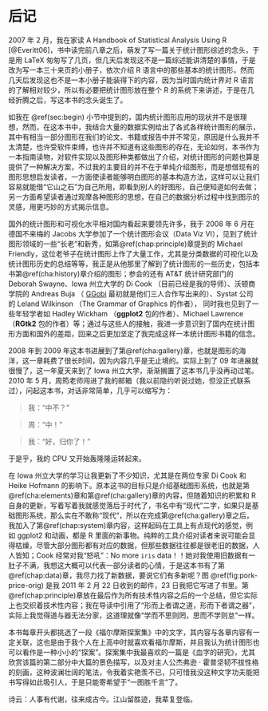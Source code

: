 # 后记 {#postscript}

2007 年 2 月，我在家读 A Handbook of Statistical Analysis Using R [@Everitt06]，书中读完前八章之后，萌发了写一篇关于统计图形综述的念头，于是用 LaTeX 匆匆写了几页，但几天后发现这不是一篇综述能讲清楚的事情，于是改为写一本三十来页的小册子，依次介绍 R 语言中的那些基本的统计图形，然而几天后发现这也不是一本小册子能装得下的内容，因为当时国内统计界对 R 语言的了解相对较少，所以有必要把统计图形放在整个 R 的系统下来讲述，于是在几经折腾之后，写这本书的念头诞生了。

如我在 \@ref(sec:begin) 小节中提到的，国内统计图形应用的现状并不是很理想，然而，在这本书中，我结合大量的数据实例给出了各式各样统计图形的展示，其中有相当一部分图形在我们的论文、书籍或报告中并不常见，原因是什么我并不太清楚，也许受软件束缚，也许并不知道有这些图形的存在，无论如何，本书作为一本指南读物，对软件实现以及图形种类都做出了介绍，对统计图形的问题也算是提供了一种解决方案，不过我的主要目的并不在于单纯介绍图形，而是想借现有的图形思想启发读者，一方面使读者能够明白图形的基本构造方法，这样可以让我们容易就能借“它山之石”为自己所用，即看到别人的好图形，自己便知道如何去做；另一方面希望读者通过观摩各种图形的思想，在自己的数据分析过程中找到图示的灵感，用更巧妙的方式揭示信息。

国外的统计图形和可视化水平相对国内看起来要领先许多，我于 2008 年 6 月在德国不来梅的 Jacobs 大学参加了一个统计图形会议（Data Viz VI），见到了统计图形领域的一些“长老”和新秀，如第\@ref(chap:principle)章提到的 Michael Friendly，这位老爷子在统计图形上作了大量工作，尤其是分类数据的可视化以及统计图形历史的总结等等，我正是从他那里了解到了统计图形的一些历史，包括本书第\@ref(cha:history)章介绍的图形；参会的还有 AT\&T 统计研究部门的 Deborah Swayne、Iowa 州立大学的 Di Cook （目前已经是我的导师）、沃顿商学院的 Andreas Buja （ [GGobi](http://www.ggobi.org) 最初就是他们三人合作写出来的）、Systat 公司的 Leland Wilkinson （The Grammar of Graphics 的作者）， 同时我也见到了一些年轻学者如 Hadley Wickham （**ggplot2** 包的作者）、Michael Lawrence （**RGtk2** 包的作者）等；通过与这些人的接触，我进一步意识到了国内在统计图形方面和国外的差距，回来之后更加坚定了我完成这样一本统计图形书籍的信念。

2008 年到 2009 年这本书进展到了第\@ref(cha:gallery)章，也就是图形的海洋，这一章耗费了很长时间，因为内容几乎是无止境的。实际上到了 09 年进展就很慢了，这一年夏天来到了 Iowa 州立大学，渐渐搁置了这本书几乎没再动过笔。2010 年 5 月，周筠老师闯进了我的邮箱（我以前隐约听说过她，但没正式联系过），问起这本书，对话非常简单，几乎可以缩写为：

> 我：“中不？”

> 周：“中！”

> 我：“好，归你了！”

于是乎，我的 CPU 又开始轰隆隆运转起来。

在 Iowa 州立大学的学习让我更新了不少知识，尤其是在两位专家 Di Cook 和 Heike Hofmann 的影响下。原本这书的目标只是介绍基础图形系统，也就是第\@ref(cha:elements)章和第\@ref(cha:gallery)章的内容，但随着知识的积累和 R 自身的更新，写着写着我就感觉落后于时代了，书名中有“现代”二字，如果只是基础图形系统，那么实在不敢称“现代”，所以在完成第\@ref(cha:gallery)章之后，我加入了第\@ref(chap:system)章内容，这样起码在工具上有点现代的感觉，例如 ggplot2 和动画，都是 R 里面的新事物。纯粹的工具介绍对读者来说可能会显得枯燥，尽管大部分图形都有对应的数据，但那些数据往往都是很老旧的数据，人人皆知；Cook 经常对我“怒吼”：No more `iris` data！！她对我使用旧数据有一肚子不满，我想这大概可以代表一部分读者的心情，于是这本书有了第\@ref(chap:data)章，我尽力找了新数据，要说它们有多新呢？图 \@ref(fig:pork-price-orig) 是我 2011 年 2 月 22 日收到的邮件，23 日我把它写进了书里。第\@ref(chap:principle)章放在最后作为所有技术性内容之后的一个总结，但它实际上也交织着技术性内容；我在导读中引用了“形而上者谓之道，形而下者谓之器”，实际上我觉得道与器无法分家，这道理就像“学而不思则罔，思而不学则怠”一样。

本书每章开头都挑选了一段《福尔摩斯探案集》中的文字，其内容与各章内容有一定关联，这也是由于我个人在上高中时就喜欢看福尔摩斯，并且我认为统计图形也可以看作是一种小小的“探案”。探案集中我最喜欢的一篇是《血字的研究》，尤其欣赏该篇的第二部分中大篇的景色描写，以及对主人公杰弗逊 $\cdot$ 霍普坚韧不拔性格的刻画，这种波澜壮阔的笔法，令我着实艳羡不已，只可惜我没这种文字功夫能把书写得如此吸引人，于是只能寄希望于“一图胜千言”了。

诗云：人事有代谢，往来成古今。江山留胜迹，我辈复登临。

